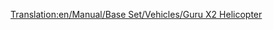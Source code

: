 [[Translation:en/Manual/Base Set/Vehicles/Guru X2 Helicopter]]
{{hu/Navbox Légi járművek}}
{{hu/Helikopterek|Name=Guru X2 Helikopter
|Image=[[File:en/GuruX2Helicopter.png|Guru X2 Helicopter]]
|Cost=34,863 (69,726)
|Speed=512 km/h (320 mph)
|Annual=2,165 (4,330)
|Designed=1997
|Lifespan=20
|Capacity=55 utas és 20 csomag levél
|Description=Ez a helikopter két helikopter-típust számláló alapkészletéből a második. Fiktív, de valószínűleg a Lockheed ihlette.
|Real-life=--
}}